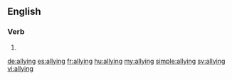==English==

===Verb===
{{head|en|present participle}}

# {{present participle of|ally|lang=en}}

[[de:allying]]
[[es:allying]]
[[fr:allying]]
[[hu:allying]]
[[my:allying]]
[[simple:allying]]
[[sv:allying]]
[[vi:allying]]